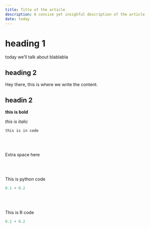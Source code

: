 ```yaml
---
title: Title of the article
description: A concise yet insighful description of the article
date: today
---
```


# heading 1

today we'll talk about blablabla

## heading 2

Hey there, this is where we write the content.

## headin 2

**this is bold**

*this is italic*

`this is in code`

<br><br>

Extra space here

<br><br>

This is python code

```python
0.1 + 0.2
```

<br><br>

This is R code

```r
0.1 + 0.2
```